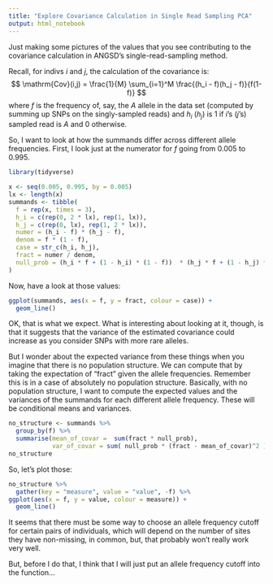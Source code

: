 ```yaml
---
title: "Explore Covariance Calculation in Single Read Sampling PCA"
output: html_notebook
---
```


Just making some pictures of the values that you see contributing to the 
covariance calculation in ANGSD's single-read-sampling method.

Recall, for indivs $i$ and $j$, the calculation of the covariance is:
$$
\mathrm{Cov}(i,j) = \frac{1}{M} \sum_{i=1}^M \frac{(h_i - f)(h_j - f)}{f(1-f)}
$$
where $f$ is the frequency of, say, the $A$ allele in the data set (computed by
summing up SNPs on the singly-sampled reads) and $h_i$ ($h_j$) is 1 if $i$'s ($j$'s)
sampled read is $A$ and 0 otherwise.

So, I want to look at how the summands differ across different allele frequencies.
First, I look just at the numerator for $f$ going from 0.005 to 0.995.

```r
library(tidyverse)

x <- seq(0.005, 0.995, by = 0.005)
lx <- length(x)
summands <- tibble(
  f = rep(x, times = 3),
  h_i = c(rep(0, 2 * lx), rep(1, lx)),
  h_j = c(rep(0, lx), rep(1, 2 * lx)),
  numer = (h_i - f) * (h_j - f),
  denom = f * (1 - f),
  case = str_c(h_i, h_j),
  fract = numer / denom,
  null_prob = (h_i * f + (1 - h_i) * (1 - f))  * (h_j * f + (1 - h_j) * (1 - f))
)
```

Now, have a look at those values:
```r
ggplot(summands, aes(x = f, y = fract, colour = case)) +
  geom_line()
```

OK, that is what we expect.  What is interesting about looking at it, though, is that
it suggests that the variance of the estimated covariance could increase as you
consider SNPs with more rare alleles.  

But I wonder about the expected variance from these things when you imagine that there
is no population structure.   We can compute that by taking the expectation of "fract" given
the allele frequencies.  Remember this is in a case of absolutely no population structure.
Basically, with no population structure, I want to compute the expected values and the
variances of the summands for each different allele frequency.  These will be conditional
means and variances.
```r
no_structure <- summands %>% 
  group_by(f) %>%
  summarise(mean_of_covar =  sum(fract * null_prob),
            var_of_covar = sum( null_prob * (fract - mean_of_covar)^2 ))
no_structure
```

So, let's plot those:
```r
no_structure %>%
  gather(key = "measure", value = "value", -f) %>%
ggplot(aes(x = f, y = value, colour = measure)) +
  geom_line()
```

It seems that there must be some way to choose an allele frequency cutoff for certain
pairs of individuals, which will depend on the number of sites they have non-missing, 
in common, but, that probably won't really work very well.  

But, before I do that, I think that I will just put an allele frequency
cutoff into the function...
